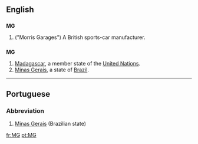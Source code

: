 {{see|mg|Mg|.mg}}
==English==

==={{initialism}}===
{{wikipedia|MG (car)}}
'''MG'''

# ("Morris Garages") A British sports-car manufacturer.

==={{abbreviation}}===
'''MG'''

# [[Madagascar]], a member state of the [[United Nations]].
#[[Minas Gerais]], a state of [[Brazil]].

----

==Portuguese==

===Abbreviation===
{{infl|pt|abbreviation}}

# [[Minas Gerais]] (Brazilian state)

[[fr:MG]]
[[pt:MG]]